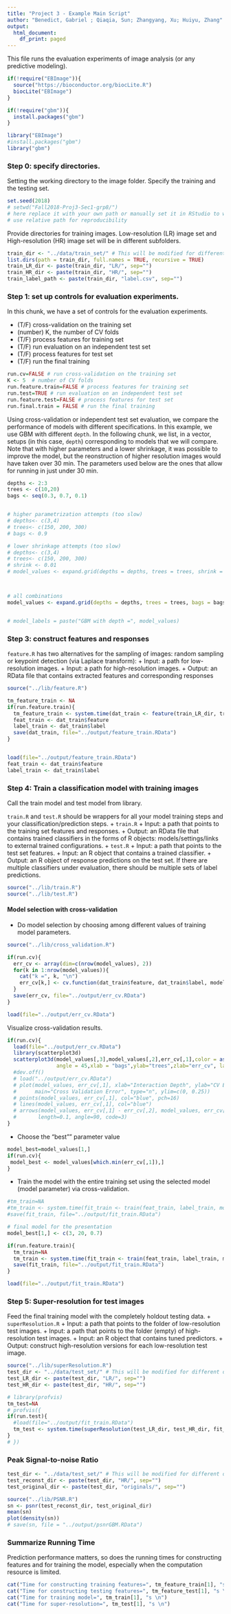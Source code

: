 ```yaml
---
title: "Project 3 - Example Main Script"
author: "Benedict, Gabriel ; Qiaqia, Sun; Zhangyang, Xu; Huiyu, Zhang"
output:
  html_document:
    df_print: paged
---
```



This file runs the evaluation experiments of image analysis (or any predictive modeling).

```r
if(!require("EBImage")){
  source("https://bioconductor.org/biocLite.R")
  biocLite("EBImage")
}

if(!require("gbm")){
  install.packages("gbm")
}

library("EBImage")
#install.packages("gbm")
library("gbm")
```


### Step 0: specify directories.

Setting the working directory to the image folder. Specify the training and the testing set. 

```r
set.seed(2018)
# setwd("Fall2018-Proj3-Sec1-grp8/") 
# here replace it with your own path or manually set it in RStudio to where this rmd file is located. 
# use relative path for reproducibility
```

Provide directories for training images. Low-resolution (LR) image set and High-resolution (HR) image set will be in different subfolders. 
```r

train_dir <- "../data/train_set/" # This will be modified for different data sets.
list.dirs(path = train_dir, full.names = TRUE, recursive = TRUE)
train_LR_dir <- paste(train_dir, "LR/", sep="")
train_HR_dir <- paste(train_dir, "HR/", sep="")
train_label_path <- paste(train_dir, "label.csv", sep="") 
```

### Step 1: set up controls for evaluation experiments.

In this chunk, we have a set of controls for the evaluation experiments. 

+ (T/F) cross-validation on the training set
+ (number) K, the number of CV folds
+ (T/F) process features for training set
+ (T/F) run evaluation on an independent test set
+ (T/F) process features for test set
+ (T/F) run the final training

```r
run.cv=FALSE # run cross-validation on the training set
K <- 5  # number of CV folds
run.feature.train=FALSE # process features for training set
run.test=TRUE # run evaluation on an independent test set
run.feature.test=FALSE # process features for test set
run.final.train = FALSE # run the final training
```

Using cross-validation or independent test set evaluation, we compare the performance of models with different specifications. In this example, we use GBM with different `depth`. In the following chunk, we list, in a vector, setups (in this case, `depth`) corresponding to models that we will compare. Note that with higher parameters and a lower shrinkage, it was possible to improve the model, but the reonstruction of higher resolution images would have taken over 30 min. The parameters used below are the ones that allow for running in just under 30 min.

```r
depths <- 2:3
trees <- c(10,20)
bags <- seq(0.3, 0.7, 0.1)


# higher parametrization attempts (too slow)
# depths<- c(3,4)
# trees<- c(150, 200, 300)
# bags <- 0.9

# lower shrinkage attempts (too slow)
# depths<- c(3,4)
# trees<- c(150, 200, 300)
# shrink <- 0.01
# model_values <- expand.grid(depths = depths, trees = trees, shrink = shrink)



# all combinations
model_values <- expand.grid(depths = depths, trees = trees, bags = bags)


# model_labels = paste("GBM with depth =", model_values)

```


### Step 3: construct features and responses

`feature.R` has two alternatives for the sampling of images: random sampling or keypoint detection (via Laplace transform):
+ Input: a path for low-resolution images.
+ Input: a path for high-resolution images.
+ Output: an RData file that contains extracted features and corresponding responses

```r
source("../lib/feature.R")

tm_feature_train <- NA
if(run.feature.train){
  tm_feature_train <- system.time(dat_train <- feature(train_LR_dir, train_HR_dir))
  feat_train <- dat_train$feature
  label_train <- dat_train$label
  save(dat_train, file="../output/feature_train.RData")
}


load(file="../output/feature_train.RData")
feat_train <- dat_train$feature
label_train <- dat_train$label

```


### Step 4: Train a classification model with training images
Call the train model and test model from library. 

`train.R` and `test.R` should be wrappers for all your model training steps and your classification/prediction steps. 
+ `train.R`
  + Input: a path that points to the training set features and responses.
  + Output: an RData file that contains trained classifiers in the forms of R objects: models/settings/links to external trained configurations.
+ `test.R`
  + Input: a path that points to the test set features.
  + Input: an R object that contains a trained classifier.
  + Output: an R object of response predictions on the test set. If there are multiple classifiers under evaluation, there should be multiple sets of label predictions. 
```r
source("../lib/train.R")
source("../lib/test.R")
```


#### Model selection with cross-validation
* Do model selection by choosing among different values of training model parameters. 
```r
source("../lib/cross_validation.R")

if(run.cv){
  err_cv <- array(dim=c(nrow(model_values), 2))
  for(k in 1:nrow(model_values)){
    cat("k =", k, "\n")
    err_cv[k,] <- cv.function(dat_train$feature, dat_train$label, model_values[k,], K)
  }
  save(err_cv, file="../output/err_cv.RData")
}

load(file="../output/err_cv.RData")

```

Visualize cross-validation results. 
```r
if(run.cv){
  load(file="../output/err_cv.RData")
  library(scatterplot3d)
  scatterplot3d(model_values[,3],model_values[,2],err_cv[,1],color = as.factor(model_values[,1]),
                angle = 45,xlab = "bags",ylab="trees",zlab="err_cv", lab.z = 2)
  #dev.off()
  # load("../output/err_cv.RData")
  # plot(model_values, err_cv[,1], xlab="Interaction Depth", ylab="CV Error",
  #      main="Cross Validation Error", type="n", ylim=c(0, 0.25))
  # points(model_values, err_cv[,1], col="blue", pch=16)
  # lines(model_values, err_cv[,1], col="blue")
  # arrows(model_values, err_cv[,1] - err_cv[,2], model_values, err_cv[,1] + err_cv[,2], 
  #       length=0.1, angle=90, code=3)
}
```


* Choose the "best"" parameter value
```r
model_best=model_values[1,]
if(run.cv){
 model_best <- model_values[which.min(err_cv[,1]),]
}

```

* Train the model with the entire training set using the selected model (model parameter) via cross-validation.
```r
#tm_train=NA
#tm_train <- system.time(fit_train <- train(feat_train, label_train, model_best))
#save(fit_train, file="../output/fit_train.RData")

# final model for the presentation
model_best[1,] <- c(3, 20, 0.7)

if(run.feature.train){
  tm_train=NA
  tm_train <- system.time(fit_train <- train(feat_train, label_train, model_best))
  save(fit_train, file="../output/fit_train.RData")
}

load(file="../output/fit_train.RData")

```

### Step 5: Super-resolution for test images
Feed the final training model with the completely holdout testing data. 
+ `superResolution.R`
  + Input: a path that points to the folder of low-resolution test images.
  + Input: a path that points to the folder (empty) of high-resolution test images.
  + Input: an R object that contains tuned predictors.
  + Output: construct high-resolution versions for each low-resolution test image.
```r
source("../lib/superResolution.R")
test_dir <- "../data/test_set/" # This will be modified for different data sets.
test_LR_dir <- paste(test_dir, "LR/", sep="")
test_HR_dir <- paste(test_dir, "HR/", sep="")

# library(profvis)
tm_test=NA
# profvis({
if(run.test){
  #load(file="../output/fit_train.RData")
  tm_test <- system.time(superResolution(test_LR_dir, test_HR_dir, fit_train))
}
# })
```

### Peak Signal-to-noise Ratio

```r

test_dir <- "../data/test_set/" # This will be modified for different data sets.
test_reconst_dir <- paste(test_dir, "HR/", sep="")
test_original_dir <- paste(test_dir, "originals/", sep="")

source("../lib/PSNR.R")
sn <- psnr(test_reconst_dir, test_original_dir)
mean(sn)
plot(density(sn))
# save(sn, file = "../output/psnrGBM.RData")

```



### Summarize Running Time
Prediction performance matters, so does the running times for constructing features and for training the model, especially when the computation resource is limited. 
```r
cat("Time for constructing training features=", tm_feature_train[1], "s \n")
cat("Time for constructing testing features=", tm_feature_test[1], "s \n")
cat("Time for training model=", tm_train[1], "s \n")
cat("Time for super-resolution=", tm_test[1], "s \n")
```

